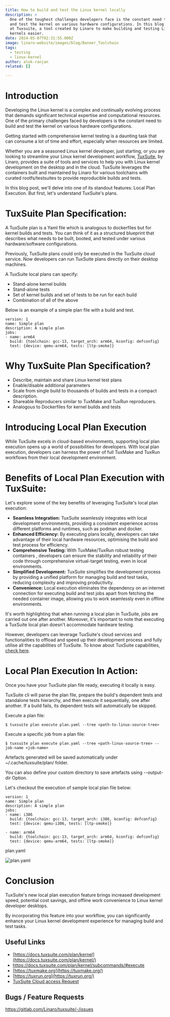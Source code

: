 ```yaml
---
title: How to build and test the Linux kernel locally
description: >
  One of the toughest challenges developers face is the constant need to build
  and test the kernel on various hardware configurations. In this blog we look
  at Tuxsuite, a tool created by Linaro to make building and testing Linux
  kernels easier. 
date: 2024-05-07T02:31:55.000Z
image: linaro-website/images/blog/Banner_Toolchain
tags:
  - testing
  - linux-kernel
author: alok-ranjan
related: []

---
```


# Introduction

Developing the Linux kernel is a complex and continually evolving process that demands significant technical expertise and computational resources. One of the primary challenges faced by developers is the constant need to build and test the kernel on various hardware configurations. 

Getting started with comprehensive kernel testing is a daunting task that can consume  a lot of time and effort, especially when resources are limited.

Whether you are a seasoned Linux kernel developer, just starting, or you are looking to streamline your Linux kernel development workflow, [TuxSuite](https://tuxsuite.com/), by Linaro, provides a suite of tools and services to help you with Linux kernel development on the desktop and in the cloud. TuxSuite leverages the containers built and maintained by Linaro for various toolchains with curated rootfs/testsuites to provide reproducible builds and tests.

In this blog post, we'll delve into one of its standout features: Local Plan Execution. But first, let's understand TuxSuite's plans.

# TuxSuite Plan Specification:

A TuxSuite plan is a Yaml file which is analogous to dockerfiles but for kernel builds and tests. You can think of it as a structured blueprint that describes  what needs to be built, booted, and tested under various hardware/software configurations. 

Previously, TuxSuite plans could only be executed in the TuxSuite cloud service. Now  developers can  run TuxSuite plans directly on their desktop machines.

A TuxSuite local plans can specify:

* Stand-alone kernel builds
* Stand-alone tests
* Set of kernel builds and set of tests to be run for each build
* Combination of all of the above

Below is an example of a simple plan file with a build and test.

```
version: 1
name: Simple plan
description: A simple plan
jobs:
- name: arm64
  build: {toolchain: gcc-13, target_arch: arm64, kconfig: defconfig}
  test: {device: qemu-arm64, tests: [ltp-smoke]}
```

# Why TuxSuite Plan Specification?

* Describe, maintain and share Linux kernel test plans
* Enable/disable additional parameters
* Scale from single build to thousands of builds and tests in a compact description.
* Shareable Reproducers similar to TuxMake and TuxRun reproducers.
* Analogous to Dockerfiles for kernel builds and tests

# Introducing Local Plan Execution

While TuxSuite excels in cloud-based environments, supporting  local plan execution opens up a world of possibilities for developers. With local plan execution, developers can harness the power of full TuxMake and TuxRun workflows  from their local development environment. 

# Benefits of Local Plan Execution with TuxSuite:

Let's explore some of the key benefits of leveraging TuxSuite's local plan execution:

* **Seamless Integration:** TuxSuite seamlessly integrates with local development environments, providing a consistent experience across different platforms and runtimes, such as podman and docker.
* **Enhanced Efficiency:** By executing plans locally, developers can take advantage of their local hardware resources, optimising the build and test process for efficiency.
* **Comprehensive Testing:** With TuxMake/TuxRun robust testing containers , developers can ensure the stability and reliability of their code through comprehensive virtual-target testing, even in local environments.
* **Simplified Development:** TuxSuite simplifies the development process by providing a unified platform for managing build and test tasks, reducing complexity and improving productivity.
* **Convenience:** Local execution eliminates the dependency on an internet connection for executing build and test jobs apart from fetching the needed container image, allowing you to work seamlessly even in offline environments.

It's worth highlighting that when running a local plan in TuxSuite, jobs are carried out one after another. Moreover, it's important to note that executing a TuxSuite local plan doesn't accommodate hardware testing.

However, developers can leverage TuxSuite's cloud services and functionalities to offload and speed up their development process and fully utilise all the capabilities of TuxSuite. To know about TuxSuite capabilities, [check here](https://learn.tuxsuite.com/features/).

# Local Plan Execution In Action:

Once you have your TuxSuite plan file ready, executing it locally is easy.

TuxSuite cli will parse the plan file, prepare the build's dependent tests and standalone tests hierarchy, and then execute it sequentially, one after another. If a build fails, its dependent tests will automatically be skipped. 

Execute a plan file:

`$ tuxsuite plan execute plan.yaml --tree <path-to-linux-source-tree>`

Execute a specific job from a  plan file:

`$ tuxsuite plan execute plan.yaml --tree <path-linux-source-tree> --job-name <job-name>`

Artefacts generated will be saved automatically under  ~/.cache/tuxsuite/plan/ folder.

You can also define your custom directory to save artefacts using --output-dir 
Option.

Let's checkout the execution of sample local plan file below:

```
version: 1
name: Simple plan
description: A simple plan
jobs:
- name: i386
  build: {toolchain: gcc-13, target_arch: i386, kconfig: defconfig}
  test: {device: qemu-i386, tests: [ltp-smoke]}

- name: arm64
  build: {toolchain: gcc-13, target_arch: arm64, kconfig: defconfig}
  test: {device: qemu-arm64, tests: [ltp-smoke]}
```

plan.yaml

![plan.yaml](https://static.linaro.org/assets/plan-yaml.gif "Plan execution example playback")

# Conclusion

TuxSuite's new local plan execution feature brings increased development speed, potential cost savings, and offline work convenience to Linux kernel developer desktops. 

By incorporating this feature into your workflow, you can significantly enhance your Linux kernel development experience for managing build and test tasks.

## Useful Links

* [https://docs.tuxsuite.com/plan/kernel](https://docs.tuxsuite.com/plan/kernel/)
* https://docs.tuxsuite.com/plan/kernel/subcommands/#execute
* [https://tuxmake.org](https://tuxmake.org/)
* [https://tuxrun.org](https://tuxrun.org/)
* [TuxSuite Cloud access Request](https://docs.google.com/forms/d/e/1FAIpQLSdbYpVhYphuqD25nkZzx8vYlkLGib63Q9vADBd9-10iUNkHjQ/viewform)

## Bugs / Feature Requests

https://gitlab.com/Linaro/tuxsuite/-/issues
